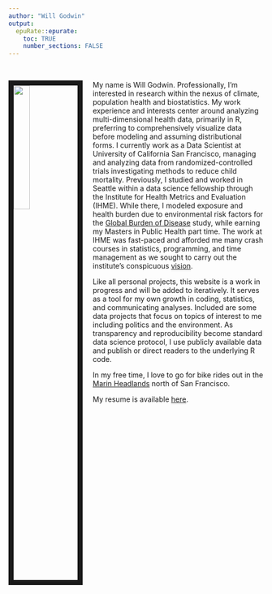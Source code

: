 ```yaml
---
author: "Will Godwin"
output:
  epuRate::epurate:
    toc: TRUE
    number_sections: FALSE
---
```


<br>

<img src="images/headshot.png" style="width:25%; border:10px solid; margin-right: 20px" align="left">

My name is Will Godwin. Professionally, I'm interested in research within the nexus of climate, population health and biostatistics. My work experience and interests center around analyzing multi-dimensional health data, primarily in R, preferring to comprehensively visualize data before modeling and assuming distributional forms. I currently work as a Data Scientist at University of California San Francisco, managing and analyzing data from randomized-controlled trials investigating methods to reduce child mortality. Previously, I studied and worked in Seattle within a data science fellowship through the Institute for Health Metrics and Evaluation (IHME). While there, I modeled exposure and health burden due to environmental risk factors for the [Global Burden of Disease](https://www.thelancet.com/gbd) study, while earning my Masters in Public Health  part time. The work at IHME was fast-paced and afforded me many crash courses in statistics, programming, and time management as we sought to carry out the institute's conspicuous [vision](http://www.healthdata.org/gbd/about).

Like all personal projects, this website is a work in progress and will be added to iteratively. It serves as a tool for my own growth in coding, statistics, and communicating analyses. Included are some data projects that focus on topics of interest to me including politics and the environment. As transparency and reproducibility become standard data science protocol, I use publicly available data and publish or direct readers to the underlying R code.

In my free time, I love to go for bike rides out in the [Marin Headlands](images/hawk_hill.JPG) north of San Francisco.

My resume is available [here](files/CV-WGodwin.pdf).